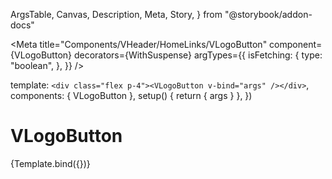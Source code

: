   ArgsTable,
  Canvas,
  Description,
  Meta,
  Story,
} from "@storybook/addon-docs"

<Meta
  title="Components/VHeader/HomeLinks/VLogoButton"
  component={VLogoButton}
  decorators={WithSuspense}
  argTypes={{
    isFetching: {
      type: "boolean",
    },
  }}
/>

  template: `<div class="flex p-4"><VLogoButton v-bind="args" /></div>`,
  components: { VLogoButton },
  setup() {
    return { args }
  },
})

# VLogoButton

<Description of={VLogoButton} />

<ArgsTable of={VLogoButton} />

<Canvas>
  <Story name="Default">{Template.bind({})}</Story>
</Canvas>

